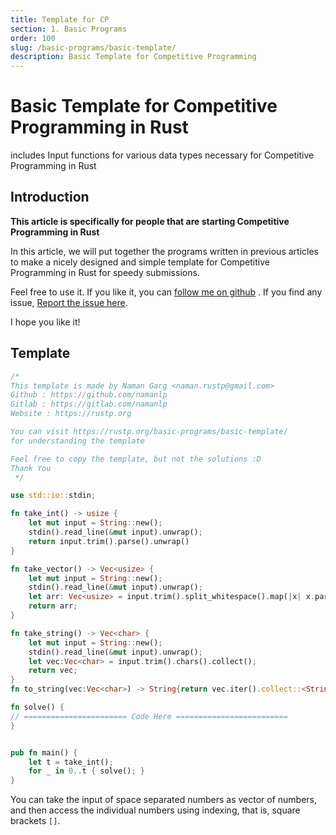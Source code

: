 ```yaml
---
title: Template for CP
section: 1. Basic Programs
order: 100
slug: /basic-programs/basic-template/
description: Basic Template for Competitive Programming
---
```


# Basic Template for Competitive Programming in Rust
includes Input functions for various data types necessary for Competitive Programming in Rust

## Introduction

**This article is specifically for people that are starting Competitive Programming in Rust**

In this article, we will put together the programs written in previous articles to make a nicely designed and simple template for Competitive Programming in Rust for speedy submissions.

Feel free to use it. If you like it, you can [follow me on github](https://github.com/namanlp) . If you find any issue, [Report the issue here](https://github.com/namanlp/rustp).

I hope you like it!

## Template

```rust
/*
This template is made by Naman Garg <naman.rustp@gmail.com>
Github : https://github.com/namanlp
Gitlab : https://gitlab.com/namanlp
Website : https://rustp.org

You can visit https://rustp.org/basic-programs/basic-template/
for understanding the template

Feel free to copy the template, but not the solutions :D
Thank You
 */

use std::io::stdin;

fn take_int() -> usize {
    let mut input = String::new();
    stdin().read_line(&mut input).unwrap();
    return input.trim().parse().unwrap()
}

fn take_vector() -> Vec<usize> {
    let mut input = String::new();
    stdin().read_line(&mut input).unwrap();
    let arr: Vec<usize> = input.trim().split_whitespace().map(|x| x.parse().unwrap()).collect();
    return arr;
}

fn take_string() -> Vec<char> {
    let mut input = String::new();
    stdin().read_line(&mut input).unwrap();
    let vec:Vec<char> = input.trim().chars().collect();
    return vec;
}
fn to_string(vec:Vec<char>) -> String{return vec.iter().collect::<String>();}

fn solve() {
// ======================= Code Here =========================
}


pub fn main() {
    let t = take_int();
    for _ in 0..t { solve(); }
}
```

You can take the input of space separated numbers as vector of numbers, and then access the individual numbers using indexing, that is, square brackets `[]`.